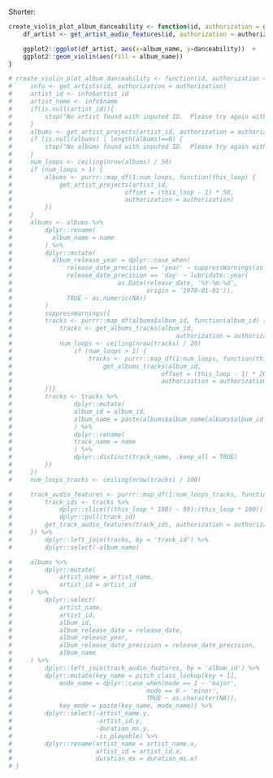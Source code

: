 
Shorter:
```r
create_violin_plot_album_danceability <- function(id, authorization = get_spotify_access_token()){
    df_artist <- get_artist_audio_features(id, authorization = authorization)

    ggplot2::ggplot(df_artist, aes(x=album_name, y=danceability))  + 
    ggplot2::geom_violin(aes(fill = album_name))
}
```

<!-- Longer (Unfinished Draft): -->
```r
# create_violin_plot_album_danceability <- function(id, authorization = get_spotify_access_token()){
#     info <- get_artists(id, authorization = authorization)
#     artist_id <- info$artist_id
#     artist_name <- info$name
#     if(is.null(artist_id)){
#         stop("No artist found with inputed ID.  Please try again with a different ID.")
#     }
#     albums <- get_artist_projects(artist_id, authorization = authorization)
#     if (is.null(albums) | length(albums)==0) {
#         stop("No albums found with inputed ID.  Please try again with a different ID.")
#     }
#     num_loops <- ceiling(nrow(albums) / 50)
#     if (num_loops > 1) {
#         albums <- purrr::map_df(1:num_loops, function(this_loop) {
#             get_artist_projects(artist_id,
#                               offset = (this_loop - 1) * 50,
#                               authorization = authorization)
#         })
#     }
#     albums <- albums %>%
#         dplyr::rename(
#           album_name = name
#         ) %>%
#         dplyr::mutate(
#           album_release_year = dplyr::case_when(
#               release_date_precision == 'year' ~ suppressWarnings(as.numeric(release_date)),
#               release_date_precision == 'day' ~ lubridate::year(
#                             as.Date(release_date, '%Y-%m-%d',
#                                     origin = '1970-01-01')),
#               TRUE ~ as.numeric(NA))
#         )
#         suppressWarnings({
#         tracks <- purrr::map_df(albums$album_id, function(album_id) {
#             tracks <- get_albums_tracks(album_id,
#                                             authorization = authorization)
#             num_loops <- ceiling(nrow(tracks) / 20)
#                 if (num_loops > 1) {
#                     tracks <- purrr::map_df(1:num_loops, function(this_loop) {
#                         get_albums_tracks(album_id,
#                                         offset = (this_loop - 1) * 20,
#                                         authorization = authorization)
#         })} 
#         tracks <- tracks %>%
#                 dplyr::mutate(
#                 album_id = album_id,
#                 album_name = paste(albums$album_name[albums$album_id == album_id], collapse = ", ")
#                 ) %>%
#                 dplyr::rename(
#                 track_name = name
#                 ) %>%
#                 dplyr::distinct(track_name, .keep_all = TRUE)
#         })
#     })
#     num_loops_tracks <- ceiling(nrow(tracks) / 100)

#     track_audio_features <- purrr::map_df(1:num_loops_tracks, function(this_loop) {
#         track_ids <- tracks %>%
#             dplyr::slice(((this_loop * 100) - 99):(this_loop * 100)) %>%
#             dplyr::pull(track_id)
#         get_track_audio_features(track_ids, authorization = authorization)
#     }) %>%
#         dplyr::left_join(tracks, by = 'track_id') %>%
#         dplyr::select(-album_name)

#     albums %>%
#         dplyr::mutate(
#             artist_name = artist_name,
#             artist_id = artist_id
#     ) %>%
#         dplyr::select(
#             artist_name,
#             artist_id,
#             album_id,
#             album_release_date = release_date,
#             album_release_year,
#             album_release_date_precision = release_date_precision,
#             album_name
#     ) %>%
#         dplyr::left_join(track_audio_features, by = 'album_id') %>%
#         dplyr::mutate(key_name = pitch_class_lookup[key + 1],
#             mode_name = dplyr::case_when(mode == 1 ~ 'major',
#                                     mode == 0 ~ 'minor',
#                                     TRUE ~ as.character(NA)),
#             key_mode = paste(key_name, mode_name)) %>%
#         dplyr::select(-artist_name.y,
#                       -artist_id.y,
#                       -duration_ms.y,
#                       -is_playable) %>%
#         dplyr::rename(artist_name = artist_name.x,
#                       artist_id = artist_id.x,
#                       duration_ms = duration_ms.x)
# }
```
